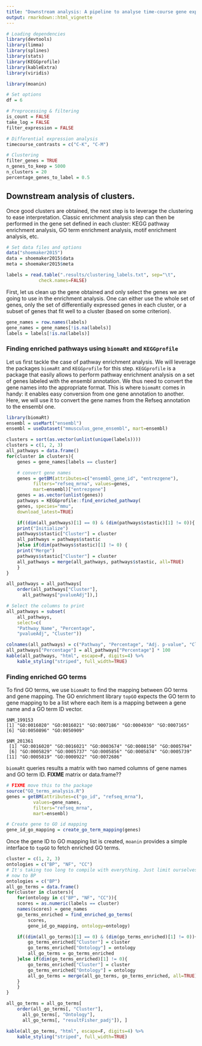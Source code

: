 ```yaml
---
title: "Downstream analysis: A pipeline to analyse time-course gene expression data"
output: rmarkdown::html_vignette
---
```



```r
# Loading dependencies
library(devtools)
library(limma)
library(splines)
library(stats)
library(KEGGprofile)
library(kableExtra)
library(viridis)

library(moanin)
```

```r
# Set options
df = 6

# Preprocessing & filtering
is_count = FALSE
take_log = FALSE    
filter_expression = FALSE

# Differential expression analysis
timecourse_contrasts = c("C-K", "C-M")

# Clustering
filter_genes = TRUE
n_genes_to_keep = 5000
n_clusters = 20
percentage_genes_to_label = 0.5
```

## Downstream analysis of clusters.

Once good clusters are obtained, the next step is to leverage the clustering
to ease interpretation. Classic enrichment analysis step can then be performed
in the gene set defined in each cluster: KEGG pathway enrichment analysis, GO
term enrichment analysis, motif enrichment analysis, etc.

```r
# Set data files and options
data("shoemaker2015")
data = shoemaker2015$data
meta = shoemaker2015$meta

labels = read.table(".results/clustering_labels.txt", sep="\t",
		    check.names=FALSE)
```

First, let us clean up the gene obtained and only select the genes we are
going to use in the enrichment analysis. One can either use the whole set of
genes, only the set of differentially expressed genes in each cluster, or a
subset of genes that fit well to a cluster (based on some criterion).

```r
gene_names = row.names(labels)
gene_names = gene_names[!is.na(labels)]
labels = labels[!is.na(labels)]
```

### Finding enriched pathways using `biomaRt` and `KEGGprofile`

Let us first tackle the case of pathway enrichment analysis. We will leverage
the packages `biomaRt` and `KEGGprofile` for this step. `KEGGprofile` is a
package that easily allows to perform pathway enrichment analysis on a set of
genes labeled with the ensembl annotation. We thus need to convert the gene
names into the appropriate format. This is where `biomaRt` comes in handy: it
enables easy conversion from one gene annotation to another. Here, we will use
it to convert the gene names from the Refseq annotation to the ensembl one.


```r
library(biomaRt)
ensembl = useMart("ensembl")
ensembl = useDataset("mmusculus_gene_ensembl", mart=ensembl)
```

```r
clusters = sort(as.vector(unlist(unique(labels))))
clusters = c(1, 2, 3)
all_pathways = data.frame()
for(cluster in clusters){
    genes = gene_names[labels == cluster]

    # convert gene names
    genes = getBM(attributes=c("ensembl_gene_id", "entrezgene"),
		  filters="refseq_mrna", values=genes,
		  mart=ensembl)["entrezgene"]
    genes = as.vector(unlist(genes))
    pathways = KEGGprofile::find_enriched_pathway(
	genes, species="mmu",
	download_latest=TRUE)

    if((dim(all_pathways)[1] == 0) & (dim(pathways$stastic)[1] != 0)){
	print("Initialize")
	pathways$stastic["Cluster"] = cluster
	all_pathways = pathways$stastic
    }else if(dim(pathways$stastic)[1] != 0) {
	print("Merge")
	pathways$stastic["Cluster"] = cluster
	all_pathways = merge(all_pathways, pathways$stastic, all=TRUE)
    }
}
```

```r

all_pathways = all_pathways[
    order(all_pathways["Cluster"],
	  all_pathways["pvalueAdj"]),]

# Select the columns to print
all_pathways = subset(
    all_pathways,
    select=c(
	"Pathway_Name", "Percentage",
	"pvalueAdj", "Cluster"))

colnames(all_pathways) = c("Pathway", "Percentage", "Adj. p-value", "Cluster")
all_pathways["Percentage"] = all_pathways["Percentage"] * 100
kable(all_pathways, "html", escape=F, digits=4) %>%
    kable_styling("striped", full_width=TRUE) 
```


### Finding enriched GO terms

To find GO terms, we use `biomaRt` to find the mapping between GO terms and
gene mapping. The GO enrichment library `topGO` expects the GO term to gene
mapping to be a list where each item is a mapping between a gene name and a GO
term ID vector. 

```text
$NM_199153
[1] "GO:0016020" "GO:0016021" "GO:0007186" "GO:0004930" "GO:0007165"
[6] "GO:0050896" "GO:0050909"

$NM_201361
 [1] "GO:0016020" "GO:0016021" "GO:0003674" "GO:0008150" "GO:0005794"
 [6] "GO:0005829" "GO:0005737" "GO:0005856" "GO:0005874" "GO:0005739"
[11] "GO:0005819" "GO:0000922" "GO:0072686"
```

`biomaRt` queries results a matrix with two named columns of gene names and GO
term ID. **FIXME** matrix or data.frame??


```r
# FIXME move this to the package
source("GO_terms_analysis.R")
genes = getBM(attributes=c("go_id", "refseq_mrna"),
	      values=gene_names,
	      filters="refseq_mrna",
	      mart=ensembl)

# Create gene to GO id mapping
gene_id_go_mapping = create_go_term_mapping(genes)
```

Once the gene ID to GO mapping list is created, `moanin` provides a simple
interface to `topGO` to fetch enriched GO terms.

```r

cluster = c(1, 2, 3)
ontologies = c("BP", "NF", "CC")
# It's taking too long to compile with everything. Just limit ourselves for
# now to BP
ontologies = c("BP")
all_go_terms = data.frame()
for(cluster in clusters){
    for(ontology in c("BP", "NF", "CC")){ 
	scores = as.numeric(labels == cluster)
	names(scores) = gene_names
	go_terms_enriched = find_enriched_go_terms(
	    scores,
	    gene_id_go_mapping, ontology=ontology)

	if((dim(all_go_terms)[1] == 0) & (dim(go_terms_enriched)[1] != 0)){
	    go_terms_enriched["Cluster"] = cluster
	    go_terms_enriched["Ontology"] = ontology
	    all_go_terms = go_terms_enriched
	}else if(dim(go_terms_enriched)[1] != 0){
	    go_terms_enriched["Cluster"] = cluster
	    go_terms_enriched["Ontology"] = ontology
	    all_go_terms = merge(all_go_terms, go_terms_enriched, all=TRUE)
	}
    }
}
```


```r

all_go_terms = all_go_terms[
    order(all_go_terms[, "Cluster"],
	  all_go_terms[, "Ontology"],
	  all_go_terms[, "resultFisher_padj"]), ]

kable(all_go_terms, "html", escape=F, digits=4) %>%
    kable_styling("striped", full_width=TRUE) 
```

